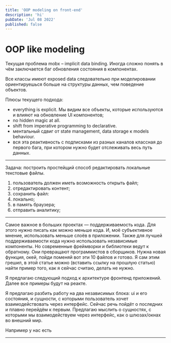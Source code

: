 ```yaml
---
title: 'OOP modeling on front-end'
description: 'hi'
pubDate: 'Jul 08 2022'
published: false
---
```



# OOP like modeling

Текущая проблема mobx – implicit data binding. Иногда сложно понять в чём заключается баг обновления состояния в компонентах.

Все классы имеют exposed data следовательно при моделировании ориентируешься больше на структуры данных, чем поведение объектов.

Плюсы текущего подхода:

- everything is explicit. Мы видим все объекты, которые используются и влияют на обновление UI компонентов;
- no hidden magic at all.
- shift from imperative programming to declarative.
- ментальный сдвиг от state management, data storage к models behaviour.
- вся эта реактивность с подписками из разных каналов классная до первого бага, при котором нужно будет отслеживать весь путь данных.

---

Задача: построить простейщий способ редактировать локальные текстовые файлы.

1. пользователь должен иметь возможность открыть файл;
2. отредактировать контент;
3. сохранить файл:
4. локально;
5. в память браузера;
6. отправить аналитику;

---

Самое важное в больших проектах — поддерживаемость кода. Для этого нужно писать как можно меньше кода. И, моё субъективное мнение, использовать меньше слоёв в приложении. Также для лучшей поддерживаемости кода нужно использовать независимые компоненты.
Но современные фреймворки и библиотеки ведут к обратному. Они превращают программистов в сборщиков. Нужна новая функция, окей, пойди поменяй вот эти 10 файлов и готово.
Я сам этим грешил, в этой статье можно (вставить ссылку на прошлую статью) найти пример того, как я сейчас считаю, делать не нужно.

Я предлагаю следующий подход к архитектуре фронтенд приложений. Далее все примеры будут на реакте.

Я предлагаю разбить работу на два независимых блока: ui и его состояния, и сущности, с которыми пользователь хочет взаимодействовать через интерфейс.
Сейчас речь пойдёт о последних и плавно перейдём к первым. Предлагаю мыслить о сущностях, с которыми мы взаимодействуем через интерфейс, как о шлюзах/окнах во внешний мир.

Например у нас есть

---

<PokemonsDeckOop client:idle />
